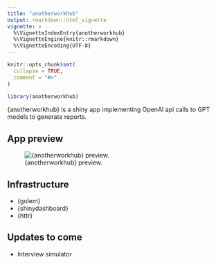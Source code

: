 ```yaml
---
title: "anotherworkhub"
output: rmarkdown::html_vignette
vignette: >
  %\VignetteIndexEntry{anotherworkhub}
  %\VignetteEngine{knitr::rmarkdown}
  %\VignetteEncoding{UTF-8}
---
```


```r
knitr::opts_chunk$set(
  collapse = TRUE,
  comment = "#>"
)
```

```r
library(anotherworkhub)
```

{anotherworkhub} is a shiny app implementing OpenAI api calls to GPT models to generate reports.

## App preview  

![{anotherworkhub} preview.](app_preview.png)



## Infrastructure  
- {golem}
- {shinydashboard}
- {httr}


## Updates to come
- Interview simulator


